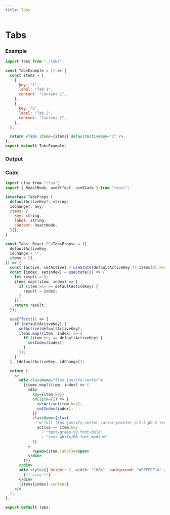 ```yaml
---
title: Tabs
---
```



# Tabs

### Example

```jsx
import Tabs from "./Tabs";

const TabsExample = () => {
  const items = [
    {
      key: "1",
      label: "Tab 1",
      content: "Content 1",
    },
    {
      key: "2",
      label: "Tab 2",
      content: "Content 2",
    },
  ];

  return <Tabs items={items} defaultActiveKey="1" />;
};
export default TabsExample;
```

### Output

<TabsExample />

### Code

```jsx title="Tabs/index.tsx"
import clsx from "clsx";
import { ReactNode, useEffect, useState } from "react";

interface TabsProps {
  defaultActiveKey?: string;
  idChange?: any;
  items: {
    key: string,
    label: string,
    content: ReactNode,
  }[];
}

const Tabs: React.FC<TabsProps> = ({
  defaultActiveKey,
  idChange = "",
  items = [],
}) => {
  const [active, setActive] = useState(defaultActiveKey ?? items[0].key);
  const [index, setIndex] = useState(() => {
    let result = 0;
    items.map((item, index) => {
      if (item.key == defaultActiveKey) {
        result = index;
      }
    });
    return result;
  });

  useEffect(() => {
    if (defaultActiveKey) {
      setActive(defaultActiveKey);
      items.map((item, index) => {
        if (item.key == defaultActiveKey) {
          setIndex(index);
        }
      });
    }
  }, [defaultActiveKey, idChange]);

  return (
    <>
      <div className="flex justify-center">
        {items.map((item, index) => (
          <div
            key={item.key}
            onClick={() => {
              setActive(item.key);
              setIndex(index);
            }}
            className={clsx(
              "w-full flex justify-center cursor-pointer p-2.5 pb-2 text-sm transition",
              active == item.key
                ? "text-green-50 font-bold"
                : "text-white/60 font-medium"
            )}
          >
            <span>{item.label}</span>
          </div>
        ))}
      </div>
      <div style={{ height: 2, width: "100%", background: "#FFFFFF1A" }}>
        {/* Line */}
      </div>
      {items[index].content}
    </>
  );
};

export default Tabs;
```
